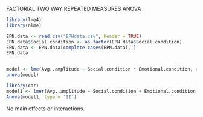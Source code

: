 
FACTORIAL TWO WAY REPEATED MEASURES ANOVA

```r
library(lme4)
library(nlme)

EPN.data <- read.csv("EPNdata.csv", header = TRUE)
EPN.data$Social.condition <- as.factor(EPN.data$Social.condition)
EPN.data <- EPN.data[complete.cases(EPN.data), ]
EPN.data


model <- lme(Avg..amplitude ~ Social.condition * Emotional.condition, random=~1|Subject, data = EPN.data)
anova(model)

library(car)
model1 <- lmer(Avg..amplitude ~ Social.condition + Emotional.condition + Social.condition:Emotional.condition+(1|Subject), data = EPN.data)
Anova(model1, type = 'II')

```

No main effects or interactions.








